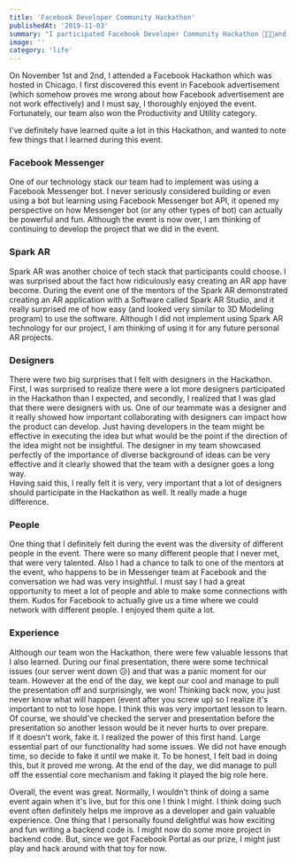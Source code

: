 ```yaml
---
title: 'Facebook Developer Community Hackathon'
publishedAt: '2019-11-03'
summary: "I participated Facebook Developer Community Hackathon 👨🏻‍💻and our team won the Productivity and Utility category 🏆 Here's my few thoughts on the event."
image: ''
category: 'life'
---
```


On November 1st and 2nd, I attended a Facebook Hackathon which was hosted in Chicago. I first discovered this event in Facebook advertisement (which somehow proves me wrong about how Facebook advertisement are not work effectively) and I must say, I thoroughly enjoyed the event. Fortunately, our team also won the Productivity and Utility category.

I've definitely have learned quite a lot in this Hackathon, and wanted to note few things that I learned during this event.

### Facebook Messenger

One of our technology stack our team had to implement was using a Facebook Messenger bot. I never seriously considered building or even using a bot but learning using Facebook Messenger bot API, it opened my perspective on how Messenger bot (or any other types of bot) can actually be powerful and fun. Although the event is now over, I am thinking of continuing to develop the project that we did in the event.

### Spark AR

Spark AR was another choice of tech stack that participants could choose. I was surprised about the fact how ridiculously easy creating an AR app have become. During the event one of the mentors of the Spark AR demonstrated creating an AR application with a Software called Spark AR Studio, and it really surprised me of how easy (and looked very similar to 3D Modeling program) to use the software. Although I did not implement using Spark AR technology for our project, I am thinking of using it for any future personal AR projects.

### Designers

There were two big surprises that I felt with designers in the Hackathon. First, I was surprised to realize there were a lot more designers participated in the Hackathon than I expected, and secondly, I realized that I was glad that there were designers with us. One of our teammate was a designer and it really showed how important collaborating with designers can impact how the product can develop. Just having developers in the team might be effective in executing the idea but what would be the point if the direction of the idea might not be insightful. The designer in my team showcased perfectly of the importance of diverse background of ideas can be very effective and it clearly showed that the team with a designer goes a long way.   
Having said this, I really felt it is very, very important that a lot of designers should participate in the Hackathon as well. It really made a huge difference.

### People

One thing that I definitely felt during the event was the diversity of different people in the event. There were so many different people that I never met, that were very talented. Also I had a chance to talk to one of the mentors at the event, who happens to be in Messenger team at Facebook and the conversation we had was very insightful. I must say I had a great opportunity to meet a lot of people and able to make some connections with them. Kudos for Facebook to actually give us a time where we could network with different people. I enjoyed them quite a lot.

### Experience

Although our team won the Hackathon, there were few valuable lessons that I also learned. During our final presentation, there were some technical issues (our server went down 😥) and that was a panic moment for our team. However at the end of the day, we kept our cool and manage to pull the presentation off and surprisingly, we won! Thinking back now, you just never know what will happen (event after you screw up) so I realize it's important to not to lose hope. I think this was very important lesson to learn. Of course, we should've checked the server and presentation before the presentation so another lesson would be it never hurts to over prepare.    
If it doesn't work, fake it. I realized the power of this first hand. Large essential part of our functionality had some issues. We did not have enough time, so decide to fake it until we make it. To be honest, I felt bad in doing this, but it proved me wrong. At the end of the day, we did manage to pull off the essential core mechanism and faking it played the big role here.   

Overall, the event was great. Normally, I wouldn't think of doing a same event again when it's live, but for this one I think I might. I think doing such event often definitely helps me improve as a developer and gain valuable experience. One thing that I personally found delightful was how exciting and fun writing a backend code is. I might now do some more project in backend code. But, since we got Facebook Portal as our prize, I might just play and hack around with that toy for now.
